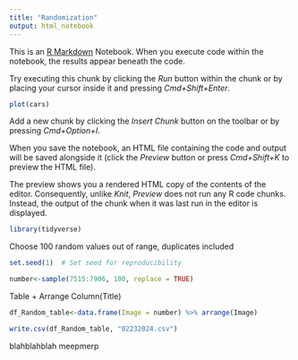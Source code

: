 ```yaml
---
title: "Randomization"
output: html_notebook
---
```


This is an [R Markdown](http://rmarkdown.rstudio.com) Notebook. When you execute code within the notebook, the results appear beneath the code. 

Try executing this chunk by clicking the *Run* button within the chunk or by placing your cursor inside it and pressing *Cmd+Shift+Enter*. 

```r
plot(cars)
```

Add a new chunk by clicking the *Insert Chunk* button on the toolbar or by pressing *Cmd+Option+I*.

When you save the notebook, an HTML file containing the code and output will be saved alongside it (click the *Preview* button or press *Cmd+Shift+K* to preview the HTML file). 

The preview shows you a rendered HTML copy of the contents of the editor. Consequently, unlike *Knit*, *Preview* does not run any R code chunks. Instead, the output of the chunk when it was last run in the editor is displayed.


```r
library(tidyverse)
```

Choose 100 random values out of range, duplicates included
```r
set.seed(1)  # Set seed for reproducibility

number<-sample(7515:7906, 100, replace = TRUE)
```

Table + Arrange Column(Title)
```r
df_Random_table<-data.frame(Image = number) %>% arrange(Image)
```

```r
write.csv(df_Random_table, "02232024.csv") 
```


blahblahblah
meepmerp


